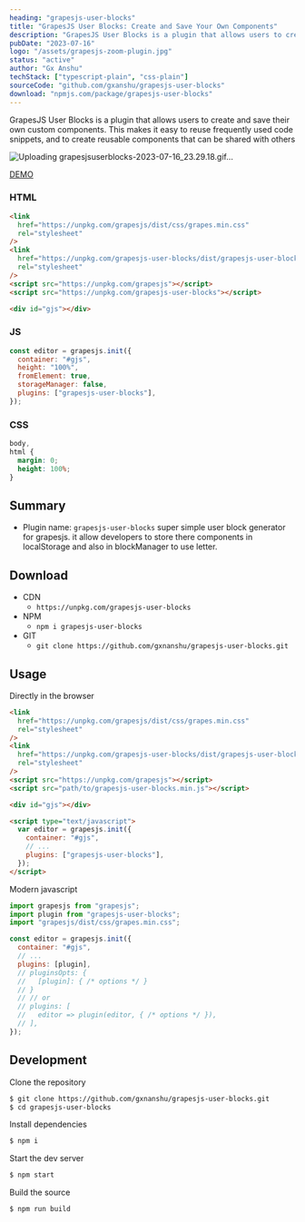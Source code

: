 ```yaml
---
heading: "grapesjs-user-blocks"
title: "GrapesJS User Blocks: Create and Save Your Own Components"
description: "GrapesJS User Blocks is a plugin that allows users to create and save their own custom components. This makes it easy to reuse frequently used code snippets, and to create reusable components that can be shared with others."
pubDate: "2023-07-16"
logo: "/assets/grapesjs-zoom-plugin.jpg"
status: "active"
author: "Gx Anshu"
techStack: ["typescript-plain", "css-plain"]
sourceCode: "github.com/gxanshu/grapesjs-user-blocks"
download: "npmjs.com/package/grapesjs-user-blocks"
---
```


GrapesJS User Blocks is a plugin that allows users to create and save their own custom components. This makes it easy to reuse frequently used code snippets, and to create reusable components that can be shared with others

![Uploading grapesjsuserblocks-2023-07-16_23.29.18.gif…](https://github-production-user-asset-6210df.s3.amazonaws.com/68537640/253819674-376d5293-d743-43ae-871e-11369506c407.gif)

[DEMO](https://codesandbox.io/s/elated-sammet-wnps7g?file=/src/index.js)

### HTML

```html
<link
  href="https://unpkg.com/grapesjs/dist/css/grapes.min.css"
  rel="stylesheet"
/>
<link
  href="https://unpkg.com/grapesjs-user-blocks/dist/grapesjs-user-blocks.min.css"
  rel="stylesheet"
/>
<script src="https://unpkg.com/grapesjs"></script>
<script src="https://unpkg.com/grapesjs-user-blocks"></script>

<div id="gjs"></div>
```

### JS

```js
const editor = grapesjs.init({
  container: "#gjs",
  height: "100%",
  fromElement: true,
  storageManager: false,
  plugins: ["grapesjs-user-blocks"],
});
```

### CSS

```css
body,
html {
  margin: 0;
  height: 100%;
}
```

## Summary

- Plugin name: `grapesjs-user-blocks` super simple user block generator for grapesjs. it allow developers to store there components in localStorage and also in blockManager to use letter.

## Download

- CDN
  - `https://unpkg.com/grapesjs-user-blocks`
- NPM
  - `npm i grapesjs-user-blocks`
- GIT
  - `git clone https://github.com/gxnanshu/grapesjs-user-blocks.git`

## Usage

Directly in the browser

```html
<link
  href="https://unpkg.com/grapesjs/dist/css/grapes.min.css"
  rel="stylesheet"
/>
<link
  href="https://unpkg.com/grapesjs-user-blocks/dist/grapesjs-user-blocks.min.css"
  rel="stylesheet"
/>
<script src="https://unpkg.com/grapesjs"></script>
<script src="path/to/grapesjs-user-blocks.min.js"></script>

<div id="gjs"></div>

<script type="text/javascript">
  var editor = grapesjs.init({
    container: "#gjs",
    // ...
    plugins: ["grapesjs-user-blocks"],
  });
</script>
```

Modern javascript

```js
import grapesjs from "grapesjs";
import plugin from "grapesjs-user-blocks";
import "grapesjs/dist/css/grapes.min.css";

const editor = grapesjs.init({
  container: "#gjs",
  // ...
  plugins: [plugin],
  // pluginsOpts: {
  //   [plugin]: { /* options */ }
  // }
  // // or
  // plugins: [
  //   editor => plugin(editor, { /* options */ }),
  // ],
});
```

## Development

Clone the repository

```sh
$ git clone https://github.com/gxnanshu/grapesjs-user-blocks.git
$ cd grapesjs-user-blocks
```

Install dependencies

```sh
$ npm i
```

Start the dev server

```sh
$ npm start
```

Build the source

```sh
$ npm run build
```
